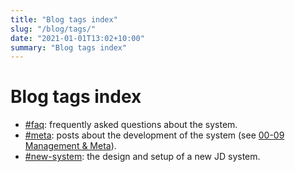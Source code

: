 ```yaml
---
title: "Blog tags index"
slug: "/blog/tags/"
date: "2021-01-01T13:02+10:00"
summary: "Blog tags index"
---
```



# Blog tags index

- [#faq](/blog/tags/faq/): frequently asked questions about the system.
- [#meta](/blog/tags/meta/): posts about the development of the system (see [00-09 Management & Meta](/concepts/what-about-00-09/)).
- [#new-system](/blog/tags/new-system/): the design and setup of a new JD system.
